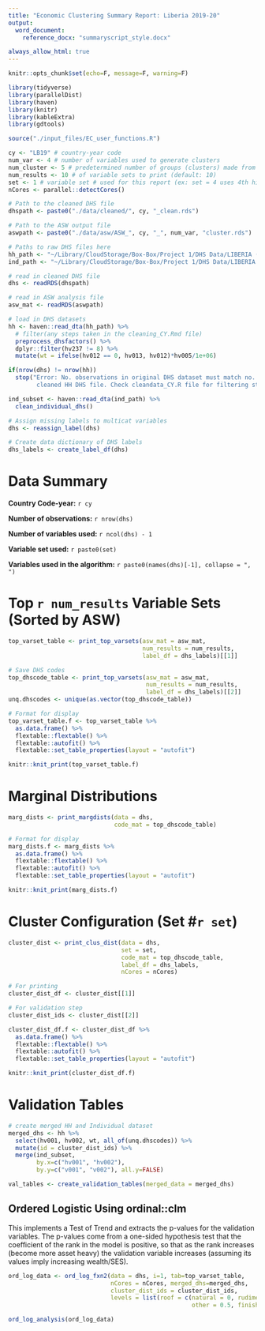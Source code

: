 ```yaml
---
title: "Economic Clustering Summary Report: Liberia 2019-20"
output: 
  word_document:
    reference_docx: "summaryscript_style.docx"

always_allow_html: true
---
```


```r
knitr::opts_chunk$set(echo=F, message=F, warning=F)
```

```r
library(tidyverse)
library(parallelDist)
library(haven)
library(knitr)
library(kableExtra)
library(gdtools)
```


```r
source("./input_files/EC_user_functions.R")
```

```r
cy <- "LB19" # country-year code
num_var <- 4 # number of variables used to generate clusters
num_cluster <- 5 # predetermined number of groups (clusters) made from the variables
num_results <- 10 # of variable sets to print (default: 10)
set <- 1 # variable set # used for this report (ex: set = 4 uses 4th highest ASW set)
nCores <- parallel::detectCores()

# Path to the cleaned DHS file
dhspath <- paste0("./data/cleaned/", cy, "_clean.rds")

# Path to the ASW output file
aswpath <- paste0("./data/asw/ASW_", cy, "_", num_var, "cluster.rds")

# Paths to raw DHS files here
hh_path <- "~/Library/CloudStorage/Box-Box/Project 1/DHS Data/LIBERIA (2019-2020) STANDARD DHS DATASET/LIBERIA (2019-2020) STANDARD DHS DATA/LB_2019-20_DHS_04032024_1331_171933/LBHR7ADT/LBHR7AFL.DTA"
ind_path <- "~/Library/CloudStorage/Box-Box/Project 1/DHS Data/LIBERIA (2019-2020) STANDARD DHS DATASET/LIBERIA (2019-2020) STANDARD DHS DATA/LB_2019-20_DHS_04032024_1331_171933/LBIR7ADT/LBIR7AFL.DTA"
```

```r
# read in cleaned DHS file
dhs <- readRDS(dhspath)

# read in ASW analysis file
asw_mat <- readRDS(aswpath)

# load in DHS datasets
hh <- haven::read_dta(hh_path) %>% 
  # filter(any steps taken in the cleaning_CY.Rmd file)
  preprocess_dhsfactors() %>% 
  dplyr::filter(hv237 != 8) %>% 
  mutate(wt = ifelse(hv012 == 0, hv013, hv012)*hv005/1e+06)

if(nrow(dhs) != nrow(hh))
  stop("Error: No. observations in original DHS dataset must match no. observations in the 
        cleaned HH DHS file. Check cleandata_CY.R file for filtering steps and add them here.")

ind_subset <- haven::read_dta(ind_path) %>% 
  clean_individual_dhs()

# Assign missing labels to multicat variables
dhs <- reassign_label(dhs)

# Create data dictionary of DHS labels
dhs_labels <- create_label_df(dhs)
```

# Data Summary

**Country Code-year:** `r cy`

**Number of observations:** `r nrow(dhs)`

**Number of variables used:** `r ncol(dhs) - 1`

**Variable set used:** `r paste0(set)`

**Variables used in the algorithm:** `r paste0(names(dhs)[-1], collapse = ", ")`

#
\pagebreak

# Top `r num_results` Variable Sets (Sorted by ASW)

```r
top_varset_table <- print_top_varsets(asw_mat = asw_mat, 
                                      num_results = num_results, 
                                      label_df = dhs_labels)[[1]]

# Save DHS codes
top_dhscode_table <- print_top_varsets(asw_mat = asw_mat, 
                                       num_results = num_results, 
                                       label_df = dhs_labels)[[2]]
unq.dhscodes <- unique(as.vector(top_dhscode_table))

# Format for display
top_varset_table.f <- top_varset_table %>% 
  as.data.frame() %>% 
  flextable::flextable() %>% 
  flextable::autofit() %>% 
  flextable::set_table_properties(layout = "autofit")

knitr::knit_print(top_varset_table.f)
```


#
\pagebreak

# Marginal Distributions

```r
marg_dists <- print_margdists(data = dhs,
                              code_mat = top_dhscode_table)

# Format for display
marg_dists.f <- marg_dists %>% 
  as.data.frame() %>% 
  flextable::flextable() %>% 
  flextable::autofit() %>% 
  flextable::set_table_properties(layout = "autofit")

knitr::knit_print(marg_dists.f)
```


#
\pagebreak

# Cluster Configuration (Set #`r set`)

```r
cluster_dist <- print_clus_dist(data = dhs, 
                                set = set, 
                                code_mat = top_dhscode_table, 
                                label_df = dhs_labels, 
                                nCores = nCores)

# For printing
cluster_dist_df <- cluster_dist[[1]]

# For validation step
cluster_dist_ids <- cluster_dist[[2]]

cluster_dist_df.f <- cluster_dist_df %>% 
  as.data.frame() %>% 
  flextable::flextable() %>% 
  flextable::autofit() %>% 
  flextable::set_table_properties(layout = "autofit")

knitr::knit_print(cluster_dist_df.f)
```

#
\pagebreak

# Validation Tables

```r
# create merged HH and Individual dataset
merged_dhs <- hh %>% 
  select(hv001, hv002, wt, all_of(unq.dhscodes)) %>% 
  mutate(id = cluster_dist_ids) %>% 
  merge(ind_subset, 
        by.x=c("hv001", "hv002"), 
        by.y=c("v001", "v002"), all.y=FALSE)

val_tables <- create_validation_tables(merged_data = merged_dhs)
```

\pagebreak

## Ordered Logistic Using ordinal::clm

This implements a Test of Trend and extracts the p-values for the validation variables. The p-values come from a one-sided hypothesis test that the coefficient of the rank in the model is positive, so that as the rank increases (become more asset heavy) the validation variable increases (assuming its values imply increasing wealth/SES).


```r
ord_log_data <- ord_log_fxn2(data = dhs, i=1, tab=top_varset_table, 
                             nCores = nCores, merged_dhs=merged_dhs,
                             cluster_dist_ids = cluster_dist_ids,
                             levels = list(roof = c(natural = 0, rudimentary = 0.5, 
                                                    other = 0.5, finished = 1)))

ord_log_analysis(ord_log_data)
```
